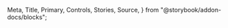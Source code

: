   Meta,
  Title,
  Primary,
  Controls,
  Stories,
  Source,
} from "@storybook/addon-docs/blocks";

<Meta isTemplate title="How to use Dropdown" />

<Title />
適用 : 下拉選單項目；繼承自 Flowbite `Dropdown` 元件

<Primary />

# Controls
這邊僅列出幾項可設定參數值，內部屬性請參考**properties內部屬性**區塊。

<Controls />

---

# Usage API

初始化 Dropdown 元件，帶入 `target`、`trigger`、`options` 等參數，並設定內部屬性

```javascript
new Dropdown(target, trigger, (bindFilteroption = {}), changeHandler);
```

> ### Initial 初始化
>
> 使用 Dropdown 元件時，初始化方式可以分為兩種 : (主要差異在target及trigger帶入的值)

- **有已知節點** : 帶入已知 DOM 節點
  已經有靜態節點或是可以抓取到的DOM節點時，直接作為參數帶入綁定

  ```javascript
  let container = createElement("div");
  container.innerHTML = `
          <h3 class="input-label">title</h3>
          <label class="label input-label">
              <input type="text" class="dropdown-input" />
          </label>
          <ul id="test_dropdown" class="dropdown-item"></ul>
          <select id="test" class="select dropdown-select">
              <option value="a">A</option>
              <option value="b">B</option>
              <option value="c">C</option>
          </select>
    `;

  // container is the exist node
  let target = document.getElementById("test_dropdown");
  let trigger = target.previousSilblingElement.querySelector(".dropdown-input");

  let dropdownInstance = new Dropdown(target, trigger);
  ```  
<br/>

- **target 直接帶入要自訂id、trigger 則帶入要渲染的選項`selectOptions`陣列**

  ```javascript
  const selectOptions = [
    { value: 1, text: "One" },
    { value: 2, text: "Two" },
  ];
  let dropdownInstance = new Dropdown("test_2", selectOptions);
  ```

<br/>

> ### parameters 參數設定

 - <span className="sb-unstyled font-black">target</span>
   <span className="sb-unstyled data-type element">HTMLElement</span>
    ```html
    <!-- 基本下拉選單結構 -->
    <h3 class="input-label">title</h3>
    <label class="label input-label">
      <input type="text" class="dropdown-input" />
    </label>
    <ul id="example_dropdown" class="dropdown-item"></ul>
    <select id="example" class="select dropdown-select"></select>
    ```
<br/>

 - <span className="sb-unstyled font-black">trigger</span>
   <span className="sb-unstyled data-type element">HTMLElement</span>
   <span> | </span>
   <span className="sb-unstyled data-type arr">Array</span>  
   trigger 可以是HTMLElement，或是把要設定的選項物件以陣列形式傳入 :  

    ```javascript 
    const selectOptions=[
      {value:"a",text:"A"},
      {value:"b",text:"B"},
      {value:"c",text:"C"},
    ];
    ```
<br/>

 - <span className="sb-unstyled font-black">changeHandler</span>
   <span className="sb-unstyled data-type">function</span>

    作為 onChange 事件函式使用，會綁定到`<select>`元素身上

    ```javascript
    function testChange() {
      let value = this.value;
      console.log("value:", value);
    }

    // trigger change event anywhere
    // value: "A"
    ```
<br/>

 - <span className="sb-unstyled font-black">bindFilteroption</span>
   <span className="sb-unstyled data-type">object</span>

    ```javascript
    //基本 filtHandler 函式，為打字過濾篩選效果
    function filtItem() {
      let inputValue = this.value;
      let ownli = this.parentNode.parentNode.querySelectorAll(".dropdown-item li");
      ownli.forEach((li) => {
        li.textContent.includes(inputValue)
          ? li.classList.remove("hidden")
          : li.classList.add("hidden");
      });
    }

    const bindFilteroption = { filter: true, filterHandler: filtItem };

    let instance = new Dropdown(target, trigger, filtOption);
    ```

<br/>
> ### properties 內部屬性
> <span className="sb-unstyled data-type readonly">Read-only</span><span className="sb-unstyled">可以操作的屬性皆須使用methods來更改</span>

<div className="sb-unstyled table-container overflow-hidden">
  <table className="sb-unstyled table-content">
    <thead>
      <tr className="text-center">
        <td>property</td>
        <td>type</td>
        <td>descriptions</td>
      </tr>
    </thead>
    <tbody>
      <tr>
        <td className="font-bold">UItype</td>
        <td>string</td>
        <td>Dropdown，繼承自`BaseComponent`的屬性，代表該元件名稱</td>
      </tr>
      <tr>
        <td className="font-bold">bindSelect</td>
        <td>HTMLElement</td>
        <td>該下拉選單綁定的`<select>節點元素`</td>
      </tr>
      <tr>
        <td className="font-bold">dropdownChildren</td>
        <td>HTMLCollection</td>
        <td>紀錄目前`<ul>`內所有子節點</td>
      </tr>
      <tr>
        <td className="font-bold">optValuePair</td>
        <td>Object</td>
        <td>
          紀錄每個選項的 value-text 對應值物件；value 為`<option>`的value值、text 則為`<option>`的節點文字
        </td>
      </tr>
      <tr>
        <td className="font-bold">ifAll</td>
        <td>Boolean</td>
        <td>如果原始靜態html的預設值是不拘/全部/全縣，才會加入這個屬性</td>
      </tr>
      <tr>
        <td className="font-bold">containerEl</td>
        <td>HTMLElement</td>
        <td>預設會去抓target的parentElement，如果傳入的參數不是DOM節點，會在生成時建立一個`<div>`並包覆所有子節點作為parentElement</td>
      </tr>
    </tbody>
  </table>
</div>

<br/>

> ### methods 方法
> 提供外部控制方法調整內部屬性值

    <p className="sb-unstyled font-bold text-yellow-500">Quick reference</p>
    <div className="sb-unstyled table-container overflow-hidden">
      <table className="sb-unstyled table-content">
        <thead>
          <tr className="text-center">
            <td>methods</td><td>descriptions</td><td>inherit</td>
          </tr>
        </thead>
        <tbody>
          <tr><td className="font-bold">`.show()`</td><td>顯示綁定的下拉選單</td><td>`flowbiteDropdown`</td></tr>
          <tr><td className="font-bold">`.hide()`</td><td>隱藏綁定的下拉選單</td><td>`flowbiteDropdown`</td></tr>
          <tr><td className="font-bold">`.toggle()`</td><td>切換綁定的下拉選單顯示與否</td><td>`flowbiteDropdown`</td></tr>
          <tr><td className="font-bold">`.getElem()`</td><td>回傳該元件渲染的 DOM 節點元素</td><td>`BaseComponent`</td></tr>
          <tr><td className="font-bold">`.getdropDownInstance()`</td><td>回傳該元件instance object</td></tr>
          <tr><td className="font-bold">`.getDropdownChildren()`</td><td>回傳 `dropdownChildren` 屬性</td></tr>
          <tr><td className="font-bold">`.getTargetDropdown()`</td><td>回傳 `<ul>` 節點</td></tr>
          <tr><td className="font-bold">`.getBindSelect()`</td><td>回傳 `<select>` 節點</td></tr>
          <tr><td className="font-bold">`.clearDropdown()`</td><td>清除 `<ul>`&`<select>`子節點</td></tr>
          <tr><td className="font-bold">`.renderDropdownChildren(...args)`</td><td>重新渲染節點(單純渲染節點、不改value)</td></tr>
          <tr><td className="font-bold">`.updateValue()`</td><td>更新預設 `<select>` 的value值(通常render完設定為第一項，如果`<select>`本身有selected option 則以它為主)；通常會接著搭配 `.updateValue()`使用</td></tr>
        </tbody>
      </table>
    </div>  

<span className="sb-unstyled methods">.show()</span>
<span className="sb-unstyled methods">.hide()</span>
<span className="sb-unstyled methods">.toggle()</span>
<a
  className="sb-unstyled linkout"
  href="https://flowbite.com/docs/components/dropdowns/"
> more in flowbite docs</a>

```javascript
let dropdownInstance = new Dropdown(target, trigger);

dropdownInstance.show(); //list show
dropdownInstance.hide(); //list hide
dropdownInstance.toggle(); //switch list visible
```

<span className="sb-unstyled methods">.getDropdownChildren()</span>
 - **Returns**  
 回傳`dropdownChildren`屬性
``` javascript 
let children = Dropdown.getDropdownChildren();
```

<span className="sb-unstyled methods">.getTargetDropdown()</span>
 - **Returns**  
 回傳targetEl屬性(也就是`<ul>`)
``` javascript 
let target = Dropdown.getTargetDropdown();
```

<span className="sb-unstyled methods">.getBindSelect()</span>
 - **Returns**  
 回傳bindSelect屬性(也就是`<select>`)
``` javascript 
let select = Dropdown.getBindSelect();
```

<span className="sb-unstyled methods">.clearDropdown()</span>
``` javascript 
Dropdown.clearDropdown(); //children will be clear 
```
<span className="sb-unstyled methods">.renderDropdownChildren(newliChild, newoptChild, text, optValue = null)</span>
 - **Parameters**  
    - `newChild`: `<li>`節點
    - `text`: 選項文字
    - `newoptChild`:  `<option>`節點
    - `optValue`: 指定 `<option>` value 值

```javascript
let li = document.createElement("li");
let opt = document.createElement("option");

Dropdown.renderDropdownChildren(li, "AA", opt, 1);
```

<span className="sb-unstyled methods">.updateValue()</span>
```javascript
 //previous renderChildren operations... 
 Dropdown.updateValue();
```


